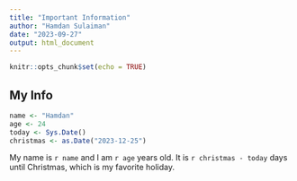 ```yaml
---
title: "Important Information"
author: "Hamdan Sulaiman"
date: "2023-09-27"
output: html_document
---
```


```r
knitr::opts_chunk$set(echo = TRUE)
```

## My Info
```r
name <- "Hamdan"
age <- 24
today <- Sys.Date()
christmas <- as.Date("2023-12-25")
```

My name is `r name` and I am `r age` years old. 
It is `r christmas - today` days until Christmas, 
which is my favorite holiday.

